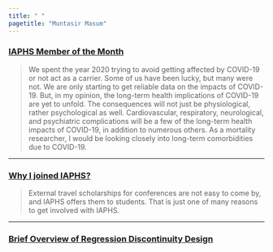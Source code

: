 ```yaml
---
title: " "
pagetitle: "Muntasir Masum"
---
```


<link rel="stylesheet" href="styles.css" type="text/css"> <link rel="stylesheet" href="academicicons/css/academicons.min.css"/>

### [IAPHS Member of the Month](https://iaphs.org/member-of-the-month-muntasir-masum/)

>We spent the year 2020 trying to avoid getting affected by COVID-19 or not act as a carrier. Some of us have been lucky, but many were not. We are only starting to get reliable data on the impacts of COVID-19. But, in my opinion, the long-term health implications of COVID-19 are yet to unfold. The consequences will not just be physiological, rather psychological as well. Cardiovascular, respiratory, neurological, and psychiatric complications will be a few of the long-term health impacts of COVID-19, in addition to numerous others. As a mortality researcher, I would be looking closely into long-term comorbidities due to COVID-19.

______________________________________________________________________________________________________________________

### [Why I joined IAPHS?](https://iaphs.org/embracing-iaphs-and-interdisciplinary-research-a-graduate-students-journey/)

>External travel scholarships for conferences are not easy to come by, and IAPHS offers them to students. That is just one of many reasons to get involved with IAPHS.
    
______________________________________________________________________________________________________________________

### [Brief Overview of Regression Discontinuity Design](https://rpubs.com/muntasir_masum/rdd)
